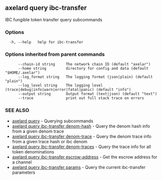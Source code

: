 ## axelard query ibc-transfer

IBC fungible token transfer query subcommands

### Options

```
  -h, --help   help for ibc-transfer
```

### Options inherited from parent commands

```
      --chain-id string     The network chain ID (default "axelar")
      --home string         directory for config and data (default "$HOME/.axelar")
      --log_format string   The logging format (json|plain) (default "plain")
      --log_level string    The logging level (trace|debug|info|warn|error|fatal|panic) (default "info")
      --output string       Output format (text|json) (default "text")
      --trace               print out full stack trace on errors
```

### SEE ALSO

- [axelard query](/cli-docs/v0_32_0/axelard_query) - Querying subcommands
- [axelard query ibc-transfer denom-hash](/cli-docs/v0_32_0/axelard_query_ibc-transfer_denom-hash) - Query the denom hash info from a given denom trace
- [axelard query ibc-transfer denom-trace](/cli-docs/v0_32_0/axelard_query_ibc-transfer_denom-trace) - Query the denom trace info from a given trace hash or ibc denom
- [axelard query ibc-transfer denom-traces](/cli-docs/v0_32_0/axelard_query_ibc-transfer_denom-traces) - Query the trace info for all token denominations
- [axelard query ibc-transfer escrow-address](/cli-docs/v0_32_0/axelard_query_ibc-transfer_escrow-address) - Get the escrow address for a channel
- [axelard query ibc-transfer params](/cli-docs/v0_32_0/axelard_query_ibc-transfer_params) - Query the current ibc-transfer parameters
